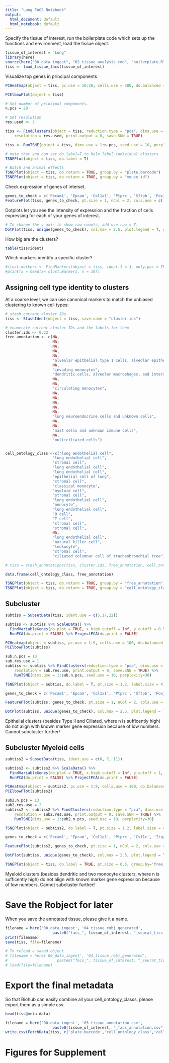 ```yaml
---
title: "Lung FACS Notebook"
output:
  html_document: default
  html_notebook: default
---
```


Specify the tissue of interest, run the boilerplate code which sets up the functions and environment, load the tissue object.

```r
tissue_of_interest = "Lung"
library(here)
source(here("00_data_ingest", "02_tissue_analysis_rmd", "boilerplate.R"))
tiss <- load_tissue_facs(tissue_of_interest)
```
Visualize top genes in principal components

```r
PCHeatmap(object = tiss, pc.use = 10:20, cells.use = 500, do.balanced = TRUE, label.columns = FALSE, num.genes = 8)
```

```r
PCElbowPlot(object = tiss)
```

```r
# Set number of principal components. 
n.pcs = 20
```

```r
# Set resolution 
res.used <- 3

tiss <- FindClusters(object = tiss, reduction.type = "pca", dims.use = 1:n.pcs, 
    resolution = res.used, print.output = 0, save.SNN = TRUE)
```

```r
tiss <- RunTSNE(object = tiss, dims.use = 1:n.pcs, seed.use = 10, perplexity=30)
```

```r
# note that you can set do.label=T to help label individual clusters
TSNEPlot(object = tiss, do.label = T)
```

```r
# Batch and animal effects
TSNEPlot(object = tiss, do.return = TRUE, group.by = "plate.barcode")
TSNEPlot(object = tiss, do.return = TRUE, group.by = "mouse.id")
```

Check expression of genes of interset.

```r
genes_to_check = c('Pecam1', 'Epcam', 'Col1a1', 'Ptprc', 'Sftpb', 'Foxj1', 'Ager', 'Scgb1a1', 'Resp18', 'Calca', 'Scgb3a2', 'Pdpn', 'Wnt3a', 'Krt5', 'Cd8a', 'Cd79a', 'Klrb1c', 'Cd3e', 'Csf1r', 'Itgax', 'Ly6c2', 'H2-Aa', 'Marco', 'Itgax', 'Mrc1', 'Itgax', 'Cd24a', 'Cd68', 'Cx3cr1', 'Cd14', 'Itgam', 'Il3ra', 'Cd14', 'Cd19', 'Ccr2', 'Cd200r3')
FeaturePlot(tiss, genes_to_check, pt.size = 1, nCol = 2, cols.use = c('grey', 'red'))
```

Dotplots let you see the intensity of expression and the fraction of cells expressing for each of your genes of interest.

```r
# To change the y-axis to show raw counts, add use.raw = T.
DotPlot(tiss, unique(genes_to_check), col.max = 2.5, plot.legend = T, do.return = T) + coord_flip()
```

How big are the clusters?
```r
table(tiss@ident)
```

Which markers identify a specific cluster?
```r
#clust.markers <- FindMarkers(object = tiss, ident.1 = 3, only.pos = TRUE, min.pct = 0.25, thresh.use = 0.25)
#print(x = head(x= clust.markers, n = 10))
```



## Assigning cell type identity to clusters

At a coarse level, we can use canonical markers to match the unbiased clustering to known cell types:

```r
# stash current cluster IDs
tiss <- StashIdent(object = tiss, save.name = "cluster.ids")

# enumerate current cluster IDs and the labels for them
cluster.ids <- 0:22
free_annotation <- c(NA,
                     NA,
                     NA,
                     NA,
                     NA,
                     "alveolar epithelial type 1 cells, alveolar epithelial type 2 cells, club cells, and basal cells",
                     NA,
                     "invading monocytes",
                     "dendritic cells, alveolar macrophages, and interstital macrophages",
                     NA,
                     NA,
                     "circulating monocytes",
                     NA,
                     NA,
                     NA,
                     NA,
                     NA,
                     "lung neuroendocrine cells and unknown cells",
                     NA,
                     NA,
                     "mast cells and unknown immune cells",
                     NA,
                     "multiciliated cells")


cell_ontology_class <-c("lung endothelial cell",
                     "lung endothelial cell",
                     "stromal cell",
                     "lung endothelial cell",
                     "lung endothelial cell",
                     "epithelial cell of lung",
                     "stromal cell",
                     "classical monocyte",
                     "myeloid cell",
                     "stromal cell",
                     "lung endothelial cell",
                     "monocyte",
                     "lung endothelial cell",
                     "B cell",
                     "T cell",
                     "stromal cell",
                     "stromal cell",
                     NA,
                     "lung endothelial cell",
                     "natural killer cell",
                     "leukocyte",
                     "stromal cell",
                     "ciliated columnar cell of tracheobronchial tree")

# tiss = stash_annotations(tiss, cluster.ids, free_annotation, cell_ontology_class)
```

```r
data.frame(cell_ontology_class, free_annotation)
```


```r
TSNEPlot(object = tiss, do.return = TRUE, group.by = "free_annotation", do.label = T, no.legend = T)
TSNEPlot(object = tiss, do.return = TRUE, group.by = "cell_ontology_class", do.label = T, no.legend = T)
```

## Subcluster

```r
subtiss = SubsetData(tiss, ident.use = c(5,17,22))
```

```r
subtiss <- subtiss %>% ScaleData() %>% 
  FindVariableGenes(do.plot = TRUE, x.high.cutoff = Inf, y.cutoff = 0.5) %>%
  RunPCA(do.print = FALSE) %>% ProjectPCA(do.print = FALSE)
```

```r
PCHeatmap(object = subtiss, pc.use = 1:9, cells.use = 100, do.balanced = TRUE, label.columns = FALSE, num.genes = 8)
PCElbowPlot(subtiss)
```


```r
sub.n.pcs = 10
sub.res.use = 1
subtiss <- subtiss %>% FindClusters(reduction.type = "pca", dims.use = 1:sub.n.pcs, 
    resolution = sub.res.use, print.output = 0, save.SNN = TRUE) %>%
    RunTSNE(dims.use = 1:sub.n.pcs, seed.use = 10, perplexity=30)

TSNEPlot(object = subtiss, do.label = T, pt.size = 1.2, label.size = 4)

```


```r

genes_to_check = c('Pecam1', 'Epcam', 'Col1a1', 'Ptprc', 'Sftpb', 'Foxj1', 'Ager', 'Scgb1a1', 'Resp18', 'Calca', 'Scgb3a2', 'Pdpn', 'Wnt3a')

FeaturePlot(subtiss, genes_to_check, pt.size = 1, nCol = 2, cols.use = c('grey', 'red'))

```

```r
DotPlot(subtiss, unique(genes_to_check), col.max = 2.5, plot.legend = T, do.return = T) + coord_flip()
```

Epithelial clusters (besides Type II and Ciliated, where n is sufficently high) do not align with known marker gene expression because of low numbers. Cannot subcluster further!


## Subcluster Myeloid cells

```r
subtiss2 = SubsetData(tiss, ident.use = c(8, 7, 11))
```

```r
subtiss2 <- subtiss2 %>% ScaleData() %>% 
  FindVariableGenes(do.plot = TRUE, x.high.cutoff = Inf, y.cutoff = 1, x.low.cutoff = 0.5) %>%
  RunPCA(do.print = FALSE) %>% ProjectPCA(do.print = FALSE)
```

```r
PCHeatmap(object = subtiss2, pc.use = 1:9, cells.use = 100, do.balanced = TRUE, label.columns = FALSE, num.genes = 8)
PCElbowPlot(subtiss2)
```


```r
sub2.n.pcs = 13
sub2.res.use = 2
subtiss2 <- subtiss2 %>% FindClusters(reduction.type = "pca", dims.use = 1:sub2.n.pcs, 
    resolution = sub2.res.use, print.output = 0, save.SNN = TRUE) %>%
    RunTSNE(dims.use = 1:sub2.n.pcs, seed.use = 10, perplexity=30)

TSNEPlot(object = subtiss2, do.label = T, pt.size = 1.2, label.size = 4)

```


```r

genes_to_check = c('Pecam1', 'Epcam', 'Col1a1', 'Ptprc', 'Csf1r', 'Itgax', 'Ly6c2', 'H2-Aa', 'Marco', 'Mrc1', 'Cd74', 'Fcgr3', 'Cd24a', 'Cd68', 'Cx3cr1', 'Cd14', 'Itgam', 'Spn', 'Cd19', 'Ccr2', 'Emr1')

FeaturePlot(subtiss2, genes_to_check, pt.size = 1, nCol = 2, cols.use = c('grey', 'red'))

```

```r
DotPlot(subtiss, unique(genes_to_check), col.max = 2.5, plot.legend = T, do.return = T) + coord_flip()
```


```r
TSNEPlot(object = tiss, do.label = TRUE, pt.size = 0.5, group.by='free_annotation')
```

Myeloid clusters (besides dendritic and two monocyte clusters, where n is sufficently high) do not align with known marker gene expression because of low numbers. Cannot subcluster further!


# Save the Robject for later
When you save the annotated tissue, please give it a name.

```r
filename = here('00_data_ingest', '04_tissue_robj_generated', 
                     paste0("facs_", tissue_of_interest, "_seurat_tiss.Robj"))
print(filename)
save(tiss, file=filename)
```

```r
# To reload a saved object
# filename = here('00_data_ingest', '04_tissue_robj_generated', 
#                      paste0("facs_", tissue_of_interest, "_seurat_tiss.Robj"))
# load(file=filename)
```

# Export the final metadata

So that Biohub can easily combine all your cell_ontology_classs, please export them as a simple csv.

```r
head(tiss@meta.data)
```

```r
filename = here('00_data_ingest', '03_tissue_annotation_csv', 
                     paste0(tissue_of_interest, "_facs_annotation.csv"))
write.csv(FetchData(tiss, c('plate.barcode','cell_ontology_class','cell_ontology_id', 'free_annotation', 'tSNE_1', 'tSNE_2')), file=filename)
```

# Figures for Supplement
